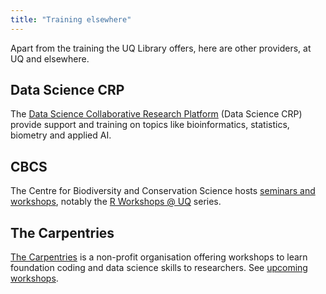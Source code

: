 ```yaml
---
title: "Training elsewhere"
---
```


Apart from the training the UQ Library offers, here are other providers, at UQ and elsewhere.

## Data Science CRP

The [Data Science Collaborative Research Platform](https://research-support.uq.edu.au/resources-and-support/facilities-and-infrastructure/data-science-collaborative-research-platform) (Data Science CRP) provide support and training on topics like bioinformatics, statistics, biometry and applied AI.

## CBCS

The Centre for Biodiversity and Conservation Science hosts [seminars and workshops](https://cbcs.centre.uq.edu.au/events), notably the [R Workshops @ UQ](https://cbcs.centre.uq.edu.au/events-and-seminars/r-workshops-uq) series.

## The Carpentries

[The Carpentries](https://carpentries.org/) is a non-profit organisation offering workshops to learn foundation coding and data science skills to researchers. See [upcoming workshops](https://carpentries.org/workshops/upcoming-workshops/).
